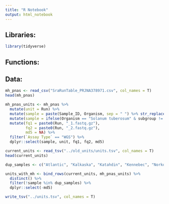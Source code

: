 ```yaml
---
title: "R Notebook"
output: html_notebook
---
```


## Libraries:
```r
library(tidyverse)
```

## Functions:

## Data:
```r
mh_pnas <- read_csv("SraRunTable_PRJNA378971.csv", col_names = T)
head(mh_pnas)
```

```r
mh_pnas_units <- mh_pnas %>% 
  mutate(unit = Run) %>% 
  mutate(sample = paste(Sample_ID, Organism, sep = " ") %>% str_replace_all(., " ", "_") %>% str_remove("_Solanum_tuberosum")) %>% 
  mutate(sample = ifelse(Organism == "Solanum tuberosum" & subgroup != "Tuberosum", paste(sample, subgroup, sep = "_"), sample)) %>% 
  mutate(fq1 = paste0(Run, "_1.fastq.gz"),
         fq2 = paste0(Run, "_2.fastq.gz"),
         md5 = NA) %>% 
  filter(`Assay Type` == "WGS") %>% 
  dplyr::select(sample, unit, fq1, fq2, md5)
```

```r
current_units <- read_tsv("../old_units/units.tsv", col_names = T)
head(current_units)
```

```r
dup_samples <- c("Atlantic", "Kalkaska", "Katahdin", "Kennebec", "Norkotah", "Russet Burbank", "Snowden", "Superior")
```

```r
units_with_mh <- bind_rows(current_units, mh_pnas_units) %>% 
  distinct() %>% 
  filter(!sample %in% dup_samples) %>% 
  dplyr::select(-md5)
```

```r
write_tsv("../units.tsv", col_names = T)
```
